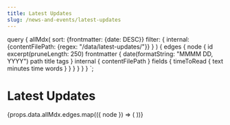 ```yaml
---
title: Latest Updates
slug: /news-and-events/latest-updates
---
```


  query {
    allMdx(
      sort: {frontmatter: {date: DESC}}
      filter: {
        internal: {contentFilePath: {regex: "/data/latest-updates/"}}
      }
    ) {
      edges {
        node {
          id
          excerpt(pruneLength: 250)
          frontmatter {
            date(formatString: "MMMM DD, YYYY")
            path
            title
            tags
          }
          internal {
            contentFilePath
          }
          fields {
            timeToRead {
              text
              minutes
              time
              words
            }
          }
        }
      }
    }
  }
`;

<PageContent width="95%" maxWidth="1200px" center gutters>

# Latest Updates

{props.data.allMdx.edges.map(({ node }) => (
  <NewsListItem
    key={node.frontmatter.path}
    title={node.frontmatter.title}
    path={node.frontmatter.path}
    date={node.frontmatter.date}
    timeToRead={Math.ceil(node.fields.timeToRead.minutes)}
    tags={node.frontmatter.tags}
    content={node.excerpt}
  />
))}

</PageContent>

